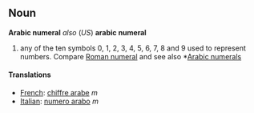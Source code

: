 ==Noun==
'''Arabic numeral'''
''also'' (''US'') '''arabic numeral'''

#any of the ten symbols 0, 1, 2, 3, 4, 5, 6, 7, 8 and 9 used to represent numbers.  Compare [[Roman numerals|Roman numeral]] and see also *[[w:Arabic Numerals|Arabic numerals]]

====Translations====
*[[French]]: [[chiffre arabe]] ''m''
*[[Italian]]: [[numero arabo]] ''m''